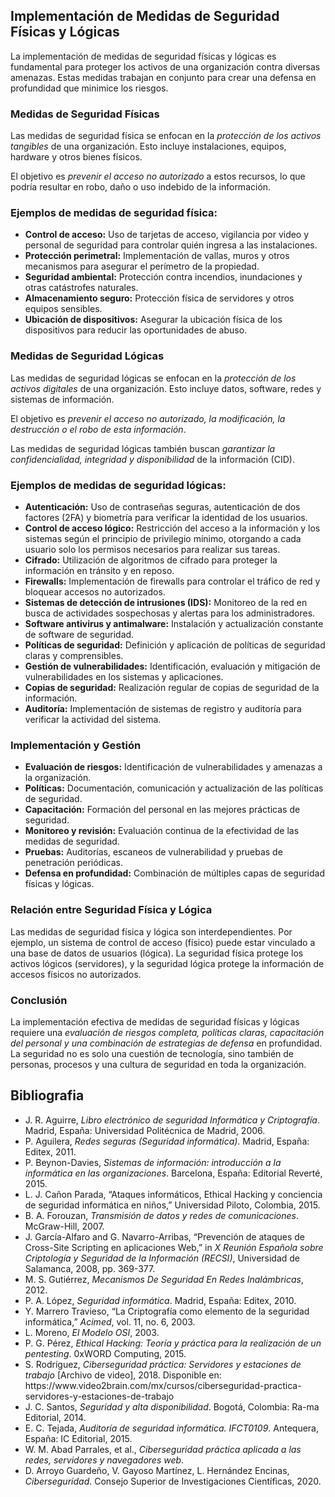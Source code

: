 
## Implementación de Medidas de Seguridad Físicas y Lógicas

La implementación de medidas de seguridad físicas y lógicas es fundamental para proteger los activos de una organización contra diversas amenazas. Estas medidas trabajan en conjunto para crear una defensa en profundidad que minimice los riesgos.

### Medidas de Seguridad Físicas

Las medidas de seguridad física se enfocan en la *protección de los activos tangibles* de una organización. Esto incluye instalaciones, equipos, hardware y otros bienes físicos.

El objetivo es *prevenir el acceso no autorizado* a estos recursos, lo que podría resultar en robo, daño o uso indebido de la información.

### Ejemplos de medidas de seguridad física:

- **Control de acceso:** Uso de tarjetas de acceso, vigilancia por video y personal de seguridad para controlar quién ingresa a las instalaciones.
- **Protección perimetral:** Implementación de vallas, muros y otros mecanismos para asegurar el perímetro de la propiedad.
- **Seguridad ambiental:** Protección contra incendios, inundaciones y otras catástrofes naturales.
- **Almacenamiento seguro:** Protección física de servidores y otros equipos sensibles.
- **Ubicación de dispositivos:** Asegurar la ubicación física de los dispositivos para reducir las oportunidades de abuso.

### Medidas de Seguridad Lógicas

Las medidas de seguridad lógicas se enfocan en la *protección de los activos digitales* de una organización. Esto incluye datos, software, redes y sistemas de información.

El objetivo es *prevenir el acceso no autorizado, la modificación, la destrucción o el robo de esta información*.

Las medidas de seguridad lógicas también buscan *garantizar la confidencialidad, integridad y disponibilidad* de la información (CID).

### Ejemplos de medidas de seguridad lógicas:

- **Autenticación:** Uso de contraseñas seguras, autenticación de dos factores (2FA) y biometría para verificar la identidad de los usuarios.
- **Control de acceso lógico:** Restricción del acceso a la información y los sistemas según el principio de privilegio mínimo, otorgando a cada usuario solo los permisos necesarios para realizar sus tareas.
- **Cifrado:** Utilización de algoritmos de cifrado para proteger la información en tránsito y en reposo.
- **Firewalls:** Implementación de firewalls para controlar el tráfico de red y bloquear accesos no autorizados.
- **Sistemas de detección de intrusiones (IDS):** Monitoreo de la red en busca de actividades sospechosas y alertas para los administradores.
- **Software antivirus y antimalware:** Instalación y actualización constante de software de seguridad.
- **Políticas de seguridad:** Definición y aplicación de políticas de seguridad claras y comprensibles.
- **Gestión de vulnerabilidades:** Identificación, evaluación y mitigación de vulnerabilidades en los sistemas y aplicaciones.
- **Copias de seguridad:** Realización regular de copias de seguridad de la información.
- **Auditoría:** Implementación de sistemas de registro y auditoría para verificar la actividad del sistema.

### Implementación y Gestión

- **Evaluación de riesgos:** Identificación de vulnerabilidades y amenazas a la organización.
- **Políticas:** Documentación, comunicación y actualización de las políticas de seguridad.
- **Capacitación:** Formación del personal en las mejores prácticas de seguridad.
- **Monitoreo y revisión:** Evaluación continua de la efectividad de las medidas de seguridad.
- **Pruebas:** Auditorías, escaneos de vulnerabilidad y pruebas de penetración periódicas.
- **Defensa en profundidad:** Combinación de múltiples capas de seguridad físicas y lógicas.

### Relación entre Seguridad Física y Lógica

Las medidas de seguridad física y lógica son interdependientes. Por ejemplo, un sistema de control de acceso (físico) puede estar vinculado a una base de datos de usuarios (lógica). La seguridad física protege los activos lógicos (servidores), y la seguridad lógica protege la información de accesos físicos no autorizados.

### Conclusión

La implementación efectiva de medidas de seguridad físicas y lógicas requiere una *evaluación de riesgos completa, políticas claras, capacitación del personal y una combinación de estrategias de defensa* en profundidad. La seguridad no es solo una cuestión de tecnología, sino también de personas, procesos y una cultura de seguridad en toda la organización.


## Bibliografia

- J. R. Aguirre, *Libro electrónico de seguridad Informática y Criptografía*. Madrid, España: Universidad Politécnica de Madrid, 2006.
- P. Aguilera, *Redes seguras (Seguridad informática)*. Madrid, España: Editex, 2011.
- P. Beynon-Davies, *Sistemas de información: introducción a la informática en las organizaciones*. Barcelona, España: Editorial Reverté, 2015.
- L. J. Cañon Parada, “Ataques informáticos, Ethical Hacking y conciencia de seguridad informática en niños,” Universidad Piloto, Colombia, 2015.
- B. A. Forouzan, *Transmisión de datos y redes de comunicaciones*. McGraw-Hill, 2007.
- J. García-Alfaro and G. Navarro-Arribas, “Prevención de ataques de Cross-Site Scripting en aplicaciones Web,” in *X Reunión Española sobre Criptología y Seguridad de la Información (RECSI)*, Universidad de Salamanca, 2008, pp. 369-377.
- M. S. Gutiérrez, *Mecanismos De Seguridad En Redes Inalámbricas*, 2012.
- P. A. López, *Seguridad informática*. Madrid, España: Editex, 2010.
- Y. Marrero Travieso, “La Criptografía como elemento de la seguridad informática,” *Acimed*, vol. 11, no. 6, 2003.
- L. Moreno, *El Modelo OSI*, 2003.
- P. G. Pérez, *Ethical Hacking: Teoría y práctica para la realización de un pentesting*. 0xWORD Computing, 2015.
- S. Rodríguez, *Ciberseguridad práctica: Servidores y estaciones de trabajo* [Archivo de video], 2018. Disponible en: https://www.video2brain.com/mx/cursos/ciberseguridad-practica-servidores-y-estaciones-de-trabajo
- J. C. Santos, *Seguridad y alta disponibilidad*. Bogotá, Colombia: Ra-ma Editorial, 2014.
- E. C. Tejada, *Auditoría de seguridad informática. IFCT0109*. Antequera, España: IC Editorial, 2015.
- W. M. Abad Parrales, et al., *Ciberseguridad práctica aplicada a las redes, servidores y navegadores web*.
- D. Arroyo Guardeño, V. Gayoso Martínez, L. Hernández Encinas, *Ciberseguridad*. Consejo Superior de Investigaciones Científicas, 2020.
